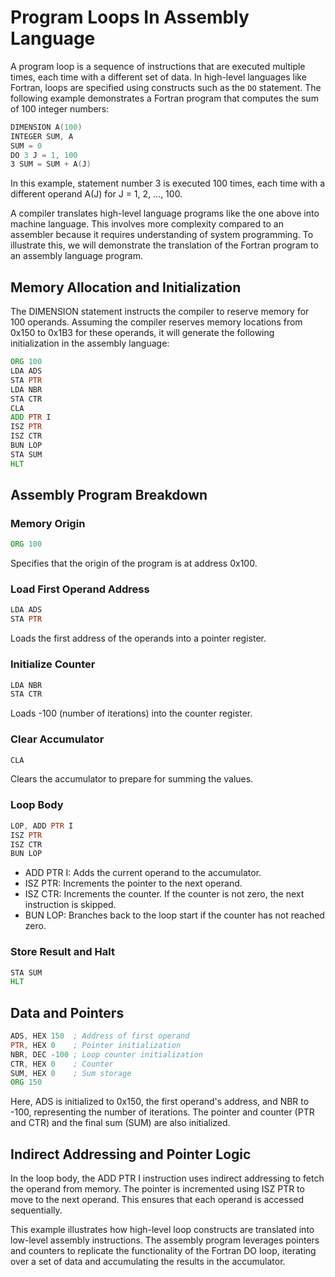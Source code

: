 
# Program Loops In Assembly Language

A program loop is a sequence of instructions that are executed multiple times, each time with a different set of data. In high-level languages like Fortran, loops are specified using constructs such as the `DO` statement. The following example demonstrates a Fortran program that computes the sum of 100 integer numbers:

```asm
DIMENSION A(100)
INTEGER SUM, A
SUM = 0
DO 3 J = 1, 100
3 SUM = SUM + A(J)
```

In this example, statement number 3 is executed 100 times, each time with a different operand A(J) for J = 1, 2, ..., 100.

A compiler translates high-level language programs like the one above into machine language. This involves more complexity compared to an assembler because it requires understanding of system programming. To illustrate this, we will demonstrate the translation of the Fortran program to an assembly language program.


## Memory Allocation and Initialization
The DIMENSION statement instructs the compiler to reserve memory for 100 operands. Assuming the compiler reserves memory locations from 0x150 to 0x1B3 for these operands, it will generate the following initialization in the assembly language:


```asm
ORG 100
LDA ADS
STA PTR
LDA NBR
STA CTR
CLA
ADD PTR I
ISZ PTR
ISZ CTR
BUN LOP
STA SUM
HLT
```
## Assembly Program Breakdown

### Memory Origin
```asm
ORG 100
```
Specifies that the origin of the program is at address 0x100.


### Load First Operand Address
```asm
LDA ADS
STA PTR
```
Loads the first address of the operands into a pointer register.

### Initialize Counter
```asm
LDA NBR
STA CTR
```
Loads -100 (number of iterations) into the counter register.


### Clear Accumulator
```asm
CLA
```
Clears the accumulator to prepare for summing the values.

### Loop Body
```asm
LOP, ADD PTR I
ISZ PTR
ISZ CTR
BUN LOP
```
- ADD PTR I: Adds the current operand to the accumulator.
- ISZ PTR: Increments the pointer to the next operand.
- ISZ CTR: Increments the counter. If the counter is not zero, the next instruction is skipped.
- BUN LOP: Branches back to the loop start if the counter has not reached zero.

### Store Result and Halt
```asm
STA SUM
HLT
```
## Data and Pointers
```asm
ADS, HEX 150  ; Address of first operand
PTR, HEX 0    ; Pointer initialization
NBR, DEC -100 ; Loop counter initialization
CTR, HEX 0    ; Counter
SUM, HEX 0    ; Sum storage
ORG 150
```
Here, ADS is initialized to 0x150, the first operand's address, and NBR to -100, representing the number of iterations. The pointer and counter (PTR and CTR) and the final sum (SUM) are also initialized.

## Indirect Addressing and Pointer Logic
In the loop body, the ADD PTR I instruction uses indirect addressing to fetch the operand from memory. The pointer is incremented using ISZ PTR to move to the next operand. This ensures that each operand is accessed sequentially.

This example illustrates how high-level loop constructs are translated into low-level assembly instructions. The assembly program leverages pointers and counters to replicate the functionality of the Fortran DO loop, iterating over a set of data and accumulating the results in the accumulator. 